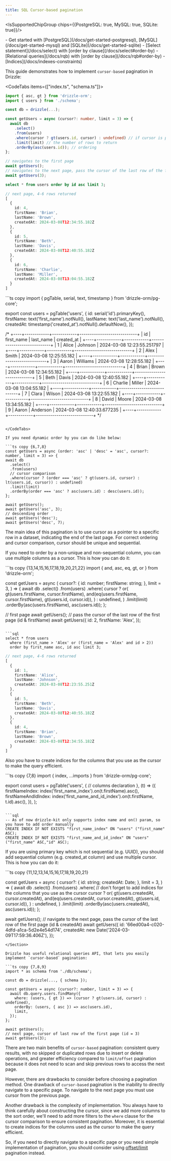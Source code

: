 ```yaml
---
title: SQL Cursor-based pagination
---
```



<IsSupportedChipGroup chips={{PostgreSQL: true, MySQL: true, SQLite: true}}/>

<Prerequisites>
- Get started with [PostgreSQL](/docs/get-started-postgresql), [MySQL](/docs/get-started-mysql) and [SQLite](/docs/get-started-sqlite)
- [Select statement](/docs/select) with [order by clause](/docs/select#order-by)
- [Relational queries](/docs/rqb) with [order by clause](/docs/rqb#order-by)
- [Indices](/docs/indexes-constraints)
</Prerequisites>

This guide demonstrates how to implement `cursor-based` pagination in Drizzle:

<CodeTabs items={["index.ts", "schema.ts"]}>
  <CodeTab>
  ```ts copy {10,11,12,18}
  import { asc, gt } from 'drizzle-orm';
  import { users } from './schema';

  const db = drizzle(...);

  const getUsers = async (cursor?: number, limit = 3) => {
    await db
      .select()
      .from(users)
      .where(cursor ? gt(users.id, cursor) : undefined) // if cursor is provided, get rows after it
      .limit(limit) // the number of rows to return
      .orderBy(asc(users.id)); // ordering
  };

  // navigates to the first page
  await getUsers();
  // navigates to the next page, pass the cursor of the last row of the first page (id)
  await getUsers(3);
  ```

  ```sql
  select * from users order by id asc limit 3;
  ```

  ```ts
  // next page, 4-6 rows returned
  [
    {
      id: 4,
      firstName: 'Brian',
      lastName: 'Brown',
      createdAt: 2024-03-08T12:34:55.182Z
    },
    {
      id: 5,
      firstName: 'Beth',
      lastName: 'Davis',
      createdAt: 2024-03-08T12:40:55.182Z
    },
    {
      id: 6,
      firstName: 'Charlie',
      lastName: 'Miller',
      createdAt: 2024-03-08T13:04:55.182Z
    }
  ]
  ```
  </CodeTab>
  ```ts copy
  import { pgTable, serial, text, timestamp } from 'drizzle-orm/pg-core';

  export const users = pgTable('users', {
    id: serial('id').primaryKey(),
    firstName: text('first_name').notNull(),
    lastName: text('last_name').notNull(),
    createdAt: timestamp('created_at').notNull().defaultNow(),
  });

  /*
  +----+------------+------------+----------------------------+
  | id | first_name | last_name  |         created_at         |
  +----+------------+------------+----------------------------+
  |  1 | Alice      | Johnson    | 2024-03-08 12:23:55.251797 |
  +----+------------+------------+----------------------------+
  |  2 | Alex       | Smith      | 2024-03-08 12:25:55.182    |
  +----+------------+------------+----------------------------+
  |  3 | Aaron      | Williams   | 2024-03-08 12:28:55.182    |
  +----+------------+------------+----------------------------+
  |  4 | Brian      | Brown      | 2024-03-08 12:34:55.182    |
  +----+------------+------------+----------------------------+
  |  5 | Beth       | Davis      | 2024-03-08 12:40:55.182    |
  +----+------------+------------+----------------------------+
  |  6 | Charlie    | Miller     | 2024-03-08 13:04:55.182    |
  +----+------------+------------+----------------------------+
  |  7 | Clara      | Wilson     | 2024-03-08 13:22:55.182    |
  +----+------------+------------+----------------------------+
  |  8 | David      | Moore      | 2024-03-08 13:34:55.182    |
  +----+------------+------------+----------------------------+
  |  9 | Aaron      | Anderson   | 2024-03-08 12:40:33.677235 |
  +----+------------+------------+----------------------------+
  */
  ```

</CodeTabs>

If you need dynamic order by you can do like below:

```ts copy {6,7,8}
const getUsers = async (order: 'asc' | 'desc' = 'asc', cursor?: number, limit = 3) => {
  await db
    .select()
    .from(users)
    // cursor comparison
    .where(cursor ? (order === 'asc' ? gt(users.id, cursor) : lt(users.id, cursor)) : undefined)
    .limit(limit)
    .orderBy(order === 'asc' ? asc(users.id) : desc(users.id));
};

await getUsers();
await getUsers('asc', 3);
// descending order
await getUsers('desc');
await getUsers('desc', 7);
```

The main idea of this pagination is to use cursor as a pointer to a specific row in a dataset, indicating the end of the last page. For correct ordering and cursor comparison, cursor should be unique and sequential.

If you need to order by a non-unique and non-sequential column, you can use multiple columns as a cursor. This is how you can do it:

<Section>
```ts copy {13,14,15,16,17,18,19,20,21,22}
import { and, asc, eq, gt, or } from 'drizzle-orm';

const getUsers = async (
  cursor?: {
    id: number;
    firstName: string;
  },
  limit = 3,
) => {
  await db
    .select()
    .from(users)
    .where(
      cursor
        ? or(
            gt(users.firstName, cursor.firstName),
            and(eq(users.firstName, cursor.firstName), gt(users.id, cursor.id)),
          )
        : undefined,
    )
    .limit(limit)
    .orderBy(asc(users.firstName), asc(users.id));
};

// first page
await getUsers();
// pass the cursor of the last row of the first page (id & firstName)
await getUsers({
  id: 2,
  firstName: 'Alex',
});
```

```sql
select * from users
  where (first_name > 'Alex' or (first_name = 'Alex' and id > 2))
  order by first_name asc, id asc limit 3;
```

```ts
// next page, 4-6 rows returned
[
  {
    id: 1,
    firstName: 'Alice',
    lastName: 'Johnson',
    createdAt: 2024-03-08T12:23:55.251Z
  },
  {
    id: 5,
    firstName: 'Beth',
    lastName: 'Davis',
    createdAt: 2024-03-08T12:40:55.182Z
  },
  {
    id: 4,
    firstName: 'Brian',
    lastName: 'Brown',
    createdAt: 2024-03-08T12:34:55.182Z
  }
]
```
</Section>

Also you have to create indices for the columns that you use as the cursor to make the query efficient.

<Section>
```ts copy {7,8}
import { index, ...imports } from 'drizzle-orm/pg-core';

export const users = pgTable('users', {
// columns declaration
},
(t) => ({
  firstNameIndex: index('first_name_index').on(t.firstName).asc(),
  firstNameAndIdIndex: index('first_name_and_id_index').on(t.firstName, t.id).asc(),
}),
);
```

```sql
-- As of now drizzle-kit only supports index name and on() param, so you have to add order manually
CREATE INDEX IF NOT EXISTS "first_name_index" ON "users" ("first_name" ASC);
CREATE INDEX IF NOT EXISTS "first_name_and_id_index" ON "users" ("first_name" ASC,"id" ASC);
```
</Section>

If you are using primary key which is not sequential (e.g. UUID), you should add sequential column (e.g. created_at column) and use multiple cursor.
This is how you can do it:

<Section>
```ts copy {11,12,13,14,15,16,17,18,19,20,21}

const getUsers = async (
  cursor?: {
    id: string;
    createdAt: Date;
  },
  limit = 3,
) => {
  await db
    .select()
    .from(users)
    .where(
      // don't forget to add indices for the columns that you use as the cursor
      cursor
        ? or(
            gt(users.createdAt, cursor.createdAt),
            and(eq(users.createdAt, cursor.createdAt), gt(users.id, cursor.id)),
          )
        : undefined,
    )
    .limit(limit)
    .orderBy(asc(users.createdAt), asc(users.id));
};

await getUsers();
// navigate to the next page, pass the cursor of the last row of the first page (id & createdAt)
await getUsers({
  id: '66ed00a4-c020-4dfd-a1ca-5d2e4e54d174',
  createdAt: new Date('2024-03-09T17:59:36.406Z'),
});
```
</Section>

Drizzle has useful relational queries API, that lets you easily implement `cursor-based` pagination:

```ts copy {7,8,9}
import * as schema from './db/schema';

const db = drizzle(..., { schema });

const getUsers = async (cursor?: number, limit = 3) => {
  await db.query.users.findMany({
    where: (users, { gt }) => (cursor ? gt(users.id, cursor) : undefined),
    orderBy: (users, { asc }) => asc(users.id),
    limit,
  });
};

await getUsers();
// next page, cursor of last row of the first page (id = 3)
await getUsers(3);
```

There are two main benefits of `cursor-based` pagination: consistent query results, with no skipped or duplicated rows due to insert or delete operations, and greater efficiency compared to `limit/offset` pagination because it does not need to scan and skip previous rows to access the next page.

However, there are drawbacks to consider before choosing a pagination method. One drawback of `cursor-based` pagination is the inability to directly navigate to a specific page. To navigate to the next page you must use cursor from the previous page.

Another drawback is the complexity of implementation. You always have to think carefully about constructing the cursor, since we add more columns to the sort order, we'll need to add more filters to the `where` clause for the cursor comparison to ensure consistent pagination. Moreover, it is essential to create indices for the columns used as the cursor to make the query efficient.

So, if you need to directly navigate to a specific page or you need simple implementation of pagination, you should consider using [offset/limit](/learn/guides/queries/limit-offset-pagination) pagination instead.
